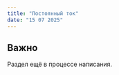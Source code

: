 ```yaml
---
title: "Постоянный ток"
date: "15 07 2025"
---
```


::: {.callout-caution}
## Важно
Раздел ещё в процессе написания. 
:::